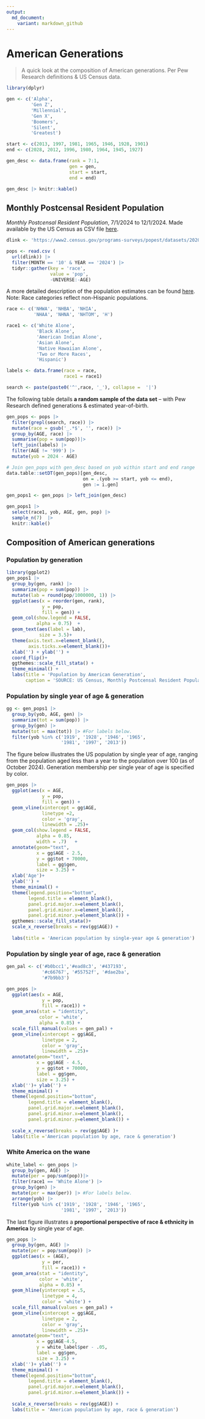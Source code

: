 ```yaml
---
output:
  md_document:
    variant: markdown_github
---
```


# American Generations

> A quick look at the composition of American generations. Per Pew Research definitions & US Census data.

```r
library(dplyr)

gen <- c('Alpha', 
         'Gen Z', 
         'Millennial', 
         'Gen X', 
         'Boomers', 
         'Silent', 
         'Greatest')

start <- c(2013, 1997, 1981, 1965, 1946, 1928, 1901)
end <- c(2028, 2012, 1996, 1980, 1964, 1945, 1927)

gen_desc <- data.frame(rank = 7:1,
                       gen = gen,
                       start = start,
                       end = end)

gen_desc |> knitr::kable()
```




## Monthly Postcensal Resident Population

*Monthly Postcensal Resident Population*, 7/1/2024 to 12/1/2024.  Made available by the US Census as CSV file [here](https://www2.census.gov/programs-surveys/popest/datasets/2020-2023/national/asrh/nc-est2023-alldata-p-file10.csv).  

```r
dlink <- 'https://www2.census.gov/programs-surveys/popest/datasets/2020-2023/national/asrh/nc-est2023-alldata-p-file10.csv'

pops <- read.csv (
  url(dlink)) |>
  filter(MONTH == '10' & YEAR == '2024') |> 
  tidyr::gather(key = 'race', 
                value = 'pop', 
                -UNIVERSE:-AGE)
```



A more detailed description of the population estimates can be found [here](https://www.census.gov/data/tables/time-series/demo/popest/2020s-national-detail.html). Note: Race categories reflect non-Hispanic populations.


```r
race <- c('NHWA', 'NHBA', 'NHIA', 
          'NHAA', 'NHNA', 'NHTOM', 'H')

race1 <- c('White Alone',
           'Black Alone',
           'American Indian Alone',
           'Asian Alone',
           'Native Hawaiian Alone',
           'Two or More Races',
           'Hispanic')

labels <- data.frame(race = race, 
                     race1 = race1)

search <- paste(paste0('^',race, '_'), collapse =  '|')
```




The following table details **a random sample of the data set** -- with Pew Research defined generations & estimated year-of-birth.

```r
gen_pops <- pops |>
  filter(grepl(search, race)) |>
  mutate(race = gsub('_.*$', '', race)) |>
  group_by(AGE, race) |>
  summarise(pop = sum(pop))|>
  left_join(labels) |>
  filter(AGE != '999') |>
  mutate(yob = 2024 - AGE)

# Join gen_pops with gen_desc based on yob within start and end range
data.table::setDT(gen_pops)[gen_desc, 
                            on = .(yob >= start, yob <= end), 
                            gen := i.gen]

gen_pops1 <- gen_pops |> left_join(gen_desc)
```

```r
gen_pops1 |> 
  select(race1, yob, AGE, gen, pop) |>
  sample_n(7)  |>
  knitr::kable()
```






## Composition of American generations

### Population by generation

```r
library(ggplot2)
gen_pops1 |>
  group_by(gen, rank) |>
  summarize(pop = sum(pop)) |>
  mutate(lab = round(pop/1000000, 1)) |>
  ggplot(aes(x = reorder(gen, rank), 
             y = pop, 
             fill = gen)) +
  geom_col(show.legend = FALSE, 
           alpha = 0.75)  +
  geom_text(aes(label = lab), 
            size = 3.5)+
  theme(axis.text.x=element_blank(),
        axis.ticks.x=element_blank())+
  xlab('') + ylab('') +
  coord_flip()+
  ggthemes::scale_fill_stata() +
  theme_minimal() +
  labs(title = 'Population by American Generation',
       caption = 'SOURCE: US Census, Monthly Postcensal Resident Population, October 2024.')
```



### Population by single year of age & generation

```r
gg <- gen_pops1 |> 
  group_by(yob, AGE, gen) |>
  summarize(tot = sum(pop)) |>
  group_by(gen) |>
  mutate(tot = max(tot)) |> #For labels below.
  filter(yob %in% c('1919', '1928', '1946', '1965', 
                    '1981', '1997', '2013'))
```



The figure below illustrates the US population by single year of age, ranging from the population aged less than a year to the population over 100 (as of October 2024).   Generation membership per single year of age is specified by color.


```r
gen_pops |>
  ggplot(aes(x = AGE, 
             y = pop, 
             fill = gen)) +
  geom_vline(xintercept = gg$AGE,
             linetype =2, 
             color = 'gray', 
             linewidth = .25)+
  geom_col(show.legend = FALSE, 
           alpha = 0.85,
           width = .7)   +
  annotate(geom="text", 
           x = gg$AGE - 2.5, 
           y = gg$tot + 70000, 
           label = gg$gen,
           size = 3.25) +
  xlab('Age')+ 
  ylab('') +
  theme_minimal() +
  theme(legend.position="bottom",
        legend.title = element_blank(),
        panel.grid.major.x=element_blank(),
        panel.grid.minor.x=element_blank(),
        panel.grid.minor.y=element_blank()) +
  ggthemes::scale_fill_stata()+
  scale_x_reverse(breaks = rev(gg$AGE)) +
  
  labs(title = 'American population by single-year age & generation')
```




### Population by single year of age, race & generation

```r
gen_pal <- c('#b0bcc1','#ead8c3', '#437193', 
             '#c66767', '#55752f', '#dae2ba', 
             '#7b9bb3')
```



```r
gen_pops |>
  ggplot(aes(x = AGE, 
             y = pop, 
             fill = race1)) +
  geom_area(stat = "identity",
            color = 'white',
            alpha = 0.85) +
  scale_fill_manual(values = gen_pal) +
  geom_vline(xintercept = gg$AGE,
             linetype = 2, 
             color = 'gray', 
             linewidth = .25)+
  annotate(geom="text", 
           x = gg$AGE - 4.5, 
           y = gg$tot + 70000, 
           label = gg$gen,
           size = 3.25) +
  xlab('')+ ylab('') +
  theme_minimal() +
  theme(legend.position="bottom",
        legend.title = element_blank(),
        panel.grid.major.x=element_blank(),
        panel.grid.minor.x=element_blank(),
        panel.grid.minor.y=element_blank()) +
  
  scale_x_reverse(breaks = rev(gg$AGE) )+
  labs(title ='American population by age, race & generation')
```



### White America on the wane 

```r
white_label <- gen_pops |> 
  group_by(gen, AGE) |>
  mutate(per = pop/sum(pop))|>
  filter(race1 == 'White Alone') |>
  group_by(gen) |>
  mutate(per = max(per)) |> #For labels below.
  arrange(yob) |>
  filter(yob %in% c('1919', '1928', '1946', '1965', 
                    '1981', '1997', '2013'))
```



The last figure illustrates a **proportional perspective of race & ethnicity in America** by single year of age.   

```r
gen_pops |>
  group_by(gen, AGE) |>
  mutate(per = pop/sum(pop)) |>
  ggplot(aes(x = (AGE), 
             y = per, 
             fill = race1)) +
  geom_area(stat = "identity",
            color = 'white',
            alpha = 0.85) +
  geom_hline(yintercept = .5, 
             linetype = 4,
             color = 'white') +
  scale_fill_manual(values = gen_pal) +
  geom_vline(xintercept = gg$AGE,
             linetype = 2, 
             color = 'gray', 
             linewidth = .25)+
  annotate(geom="text", 
           x = gg$AGE-4.5, 
           y = white_label$per - .05, 
           label = gg$gen,
           size = 3.25) +
  xlab('')+ ylab('') +
  theme_minimal() +
  theme(legend.position="bottom",
        legend.title = element_blank(),
        panel.grid.major.x=element_blank(),
        panel.grid.minor.x=element_blank()) +
  
  scale_x_reverse(breaks = rev(gg$AGE)) +
  labs(title = 'American population by age, race & generation')
```



